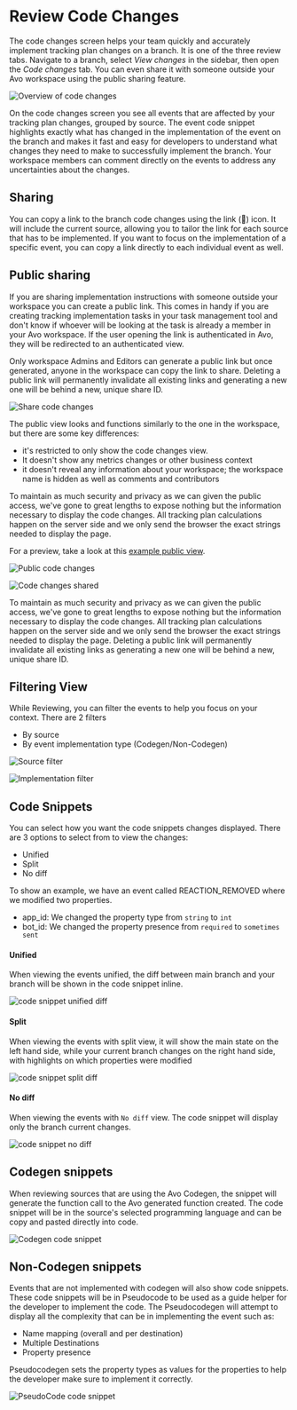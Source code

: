 
# Review Code Changes

The code changes screen helps your team quickly and accurately implement tracking plan changes on a branch. It is one of the three review tabs. Navigate to a branch, select _View changes_ in the sidebar, then open the _Code changes_ tab. You can even share it with someone outside your Avo workspace using the public sharing feature.

![Overview of code changes](/images/code-changes/code-changes.png)

On the code changes screen you see all events that are affected by your tracking plan changes, grouped by source. The event code snippet highlights exactly what has changed in the implementation of the event on the branch and makes it fast and easy for developers to understand what changes they need to make to successfully implement the branch. Your workspace members can comment directly on the events to address any uncertainties about the changes.

## Sharing

You can copy a link to the branch code changes using the link (🔗) icon. It will include the current source, allowing you to tailor the link for each source that has to be implemented. If you want to focus on the implementation of a specific event, you can copy a link directly to each individual event as well.

## Public sharing

If you are sharing implementation instructions with someone outside your workspace you can create a public link. This comes in handy if you are creating tracking implementation tasks in your task management tool and don't know if whoever will be looking at the task is already a member in your Avo workspace. If the user opening the link is authenticated in Avo, they will be redirected to an authenticated view.

Only workspace Admins and Editors can generate a public link but once generated, anyone in the workspace can copy the link to share. Deleting a public link will permanently invalidate all existing links and generating a new one will be behind a new, unique share ID.

![Share code changes](/images/code-changes/code-changes-share.png)

The public view looks and functions similarly to the one in the workspace, but there are some key differences:

- it's restricted to only show the code changes view.
- It doesn't show any metrics changes or other business context
- it doesn't reveal any information about your workspace; the workspace name is hidden as well as comments and contributors

To maintain as much security and privacy as we can given the public access, we've gone to great lengths to expose nothing but the information necessary to display the code changes. All tracking plan calculations happen on the server side and we only send the browser the exact strings needed to display the page.

For a preview, take a look at this [example public view](https://www.avo.app/s/TZ0YwKaQ9).

![Public code changes](/images/code-changes/code-changes-public.png)

![Code changes shared](/images/code-changes/code-changes-shared.png)

To maintain as much security and privacy as we can given the public access, we've gone to great lengths to expose nothing but the information necessary to display the code changes. All tracking plan calculations happen on the server side and we only send the browser the exact strings needed to display the page. Deleting a public link will permanently invalidate all existing links as generating a new one will be behind a new, unique share ID.

## Filtering View

While Reviewing, you can filter the events to help you focus on your context.
There are 2 filters

- By source
- By event implementation type (Codegen/Non-Codegen)

![Source filter](/images/code-changes/source-filter.png)

![Implementation filter](/images/code-changes/implementation-filter.png)

## Code Snippets

You can select how you want the code snippets changes displayed.
There are 3 options to select from to view the changes:

- Unified
- Split
- No diff

To show an example, we have an event called REACTION_REMOVED where we modified two properties.

- app_id: We changed the property type from `string` to `int`
- bot_id: We changed the property presence from `required` to `sometimes sent`

#### Unified

When viewing the events unified, the diff between main branch and your branch will be shown in the code snippet inline.

![code snippet unified diff](/images/code-changes/unified-snippet.png)

#### Split

When viewing the events with split view, it will show the main state on the left hand side, while your current branch changes on the right hand side, with highlights on which properties were modified

![code snippet split diff](/images/code-changes/split-snippet.png)

#### No diff

When viewing the events with `No diff` view. The code snippet will display only the branch current changes.

![code snippet no diff](/images/code-changes/nodiff-snippet.png)

## Codegen snippets

When reviewing sources that are using the Avo Codegen, the snippet will generate the function call to the Avo generated function created. The code snippet will be in the source's selected programming language and can be copy and pasted directly into code.

![Codegen code snippet](/images/code-changes/codegen-snippet.png)

## Non-Codegen snippets

Events that are not implemented with codegen will also show code snippets.
These code snippets will be in Pseudocode to be used as a guide helper for the developer to implement the code.
The Pseudocodegen will attempt to display all the complexity that can be in implementing the event such as:

- Name mapping (overall and per destination)
- Multiple Destinations
- Property presence

<Callout type="info">
  Pseudocodegen sets the property types as values for the properties to help the
  developer make sure to implement it correctly.
</Callout>

![PseudoCode code snippet](/images/code-changes/pseudo-snippet.png)

